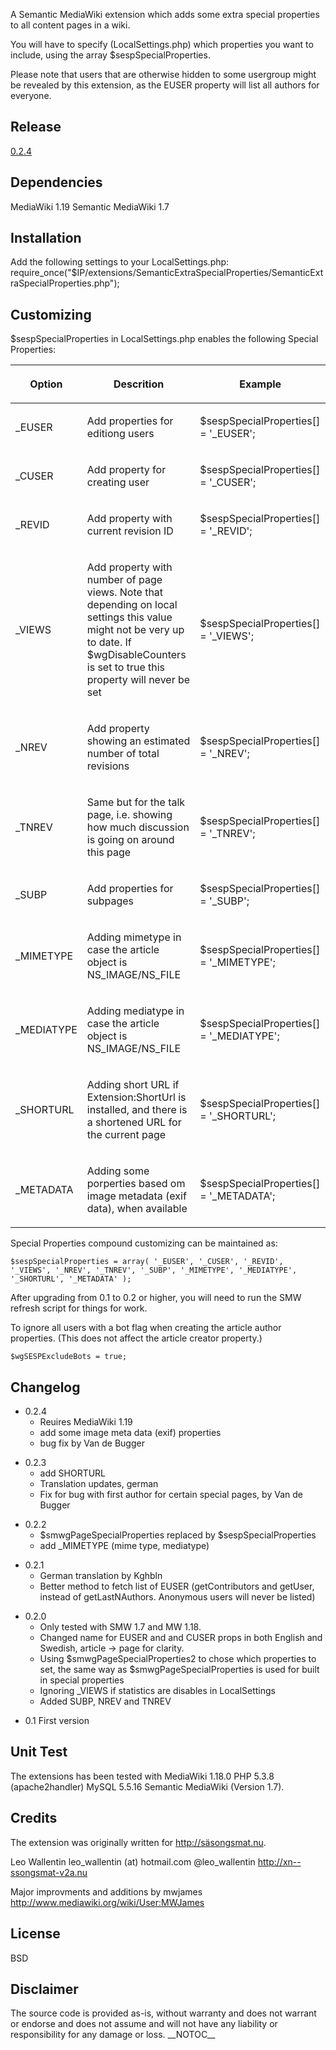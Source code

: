 A Semantic MediaWiki extension which adds some extra special properties to all content pages in a wiki.

You will have to specify (LocalSettings.php) which properties you want to include, using the array $sespSpecialProperties. 

Please note that users that are otherwise hidden to some usergroup might be revealed by this extension, as the EUSER property will list all authors for everyone.

==Release ==
[https://github.com/rotsee/Semantic-Extra-Special-Properties/tags 0.2.4]

==Dependencies==
MediaWiki 1.19
Semantic MediaWiki 1.7

==Installation==
Add the following settings to your LocalSettings.php:
require_once("$IP/extensions/SemanticExtraSpecialProperties/SemanticExtraSpecialProperties.php");

==Customizing==
$sespSpecialProperties in LocalSettings.php enables the following Special Properties:

{|
! Option
! Descrition
! Example
|-
|_EUSER
|Add properties for editiong users
|$sespSpecialProperties[] = '_EUSER';
|-
|_CUSER
|Add property for creating user
|$sespSpecialProperties[] = '_CUSER'; 
|-
|_REVID
|Add property with current revision ID
|$sespSpecialProperties[] = '_REVID'; 
|-
|_VIEWS
|Add property with number of page views. Note that depending on local settings this value might not be very up to date. If $wgDisableCounters is set to true this property will never be set
|$sespSpecialProperties[] = '_VIEWS'; 
|-
|_NREV
|Add property showing an estimated number of total revisions
|$sespSpecialProperties[] = '_NREV';  
|-
|_TNREV
|Same but for the talk page, i.e. showing how much discussion is going on around this page
|$sespSpecialProperties[] = '_TNREV'; 
|-
|_SUBP
|Add properties for subpages
|$sespSpecialProperties[] = '_SUBP'; 
|-
|_MIMETYPE
|Adding mimetype in case the article object is NS_IMAGE/NS_FILE
|$sespSpecialProperties[] = '_MIMETYPE'; 
|-
|_MEDIATYPE
|Adding mediatype in case the article object is NS_IMAGE/NS_FILE
|$sespSpecialProperties[] = '_MEDIATYPE'; 
|-
|_SHORTURL
|Adding short URL if Extension:ShortUrl is installed, and there is a shortened URL for the current page
|$sespSpecialProperties[] = '_SHORTURL'; 
|-
|_METADATA
|Adding some porperties based om image metadata (exif data), when available
|$sespSpecialProperties[] = '_METADATA';
|}

Special Properties compound customizing can be maintained as:
<pre>
$sespSpecialProperties = array( '_EUSER', '_CUSER', '_REVID', '_VIEWS', '_NREV', '_TNREV', '_SUBP', '_MIMETYPE', '_MEDIATYPE', '_SHORTURL', '_METADATA' );
</pre>

After upgrading from 0.1 to 0.2 or higher, you will need to run the SMW refresh script for things for work.

To ignore all users with a bot flag when creating the article author properties.
(This does not affect the article creator property.)
<pre>
$wgSESPExcludeBots = true;
</pre>
==Changelog==
* 0.2.4
** Reuires MediaWiki 1.19
** add some image meta data (exif) properties
** bug fix by Van de Bugger

* 0.2.3
** add SHORTURL
** Translation updates, german
** Fix for bug with first author for certain special pages, by Van de Bugger

* 0.2.2
** $smwgPageSpecialProperties replaced by $sespSpecialProperties
** add _MIMETYPE (mime type, mediatype)

*0.2.1
**German translation by Kghbln
**Better method to fetch list of EUSER (getContributors and getUser, instead of getLastNAuthors. Anonymous users will never be listed)

*0.2.0
**Only tested with SMW 1.7 and MW 1.18.
**Changed name for EUSER and and CUSER props in both English and Swedish, article -> page for clarity.
**Using $smwgPageSpecialProperties2 to chose which properties to set, the same way as $smwgPageSpecialProperties is used for built in special properties
**Ignoring _VIEWS if statistics are disables in LocalSettings
**Added SUBP, NREV and TNREV

*0.1 First version

==Unit Test ==
The extensions has been tested with MediaWiki 1.18.0 PHP 5.3.8 (apache2handler) MySQL 5.5.16 Semantic MediaWiki (Version 1.7).

==Credits ==
The extension was originally written for http://säsongsmat.nu.

Leo Wallentin
leo_wallentin (at) hotmail.com
@leo_wallentin
http://xn--ssongsmat-v2a.nu

Major improvments and additions by mwjames
http://www.mediawiki.org/wiki/User:MWJames

== License ==
BSD 

== Disclaimer ==
The source code is provided as-is, without warranty and does not warrant or endorse and does not assume and will not have any liability or responsibility for any damage or loss.
__NOTOC__